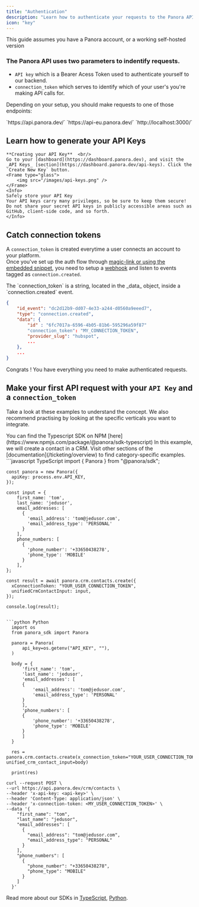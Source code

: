 ```yaml
---
title: "Authentication"
description: "Learn how to authenticate your requests to the Panora API."
icon: "key"
---
```


<Note>
  This guide assumes you have a Panora account, or a working self-hosted version
</Note>

### The Panora API uses two parameters to indentify requests.

- `API key` which is a Bearer Acess Token used to authenticate yourself to our backend.
- `connection_token` which serves to identify which of your user's you're making API calls for.

Depending on your setup, you should make requests to one of those endpoints:

<Tabs>
  <Tab title="US Servers">
      `https://api.panora.dev/`
  </Tab>

  <Tab title="EU Servers">
      `https://api-eu.panora.dev/`
  </Tab>

  <Tab title="Self-Hosted">
      `http://localhost:3000/`
  </Tab>
</Tabs>

## Learn how to generate your API Keys


    **Creating your API Key**  <br/>      
    Go to your [dashboard](https://dashboard.panora.dev), and visit the _API Keys_ [section](https://dashboard.panora.dev/api-keys). Click the `Create New Key` button.
    <Frame type="glass">
        <img src="/images/api-keys.png" />
    </Frame>
    <Info>
    Safely store your API Key
    Your API keys carry many privileges, so be sure to keep them secure! Do not share your secret API keys in publicly accessible areas such as GitHub, client-side code, and so forth.
    </Info>
## Catch connection tokens

A `connection_token` is created everytime a user connects an account to your platform.<br/>
Once you've set up the auth flow through [magic-link or using the embedded snippet](/quick-start), you need to setup a [webhook](/webhooks/overview) and listen to events tagged as `connection.created`.

<Info>
  The `connection_token` is a string, located in the _data_ object, inside a
  `connection.created` event.
</Info>

```json Example connection.created event
{
    "id_event": "dc2d12b9-dd07-4e33-a244-d0560a9eeed7",
    "type": "connection.created",
    "data": {
        "id" : "6fc7017a-6596-4b05-81b6-595296a59f87"
        "connection_token": "MY_CONNECTION_TOKEN",
        "provider_slug": "hubspot",
        ...
    },
    ...
}
```

Congrats ! You have everything you need to make authenticated requests.

## Make your first API request with your `API Key` and a `connection_token`

Take a look at these examples to understand the concept.
We also recommend practising by looking at the specific verticals you want to integrate.

<Info>
  You can find the Typescript SDK on NPM
  [here](https://www.npmjs.com/package/@panora/sdk-typescript)
</Info>
In this example, we will create a contact in a CRM. Visit other sections of the [documentation](/ticketing/overview) to find category-specific examples.
<CodeGroup>
  ```javascript TypeScript
    import { Panora } from "@panora/sdk";

    const panora = new Panora({
      apiKey: process.env.API_KEY,
    });

    const input = {
        first_name: 'tom',
        last_name: 'jedusor',
        email_addresses: [
          {
            'email_address': 'tom@jedusor.com',
            'email_address_type': 'PERSONAL'
          }
        ],
        phone_numbers: [
          {
            'phone_number': '+33650438278',
            'phone_type': 'MOBILE'
          }
        ],
    };

    const result = await panora.crm.contacts.create({
      xConnectionToken: "YOUR_USER_CONNECTION_TOKEN",
      unifiedCrmContactInput: input,
    });

    console.log(result);
  ```

  ```python Python
    import os
    from panora_sdk import Panora

    panora = Panora(
        api_key=os.getenv("API_KEY", ""),
    )

    body = {
        'first_name': 'tom',
        'last_name': 'jedusor',
        'email_addresses': [
        {
            'email_address': 'tom@jedusor.com',
            'email_address_type': 'PERSONAL'
        }
        ],
        'phone_numbers': [
        {
            'phone_number': '+33650438278',
            'phone_type': 'MOBILE'
        }
        ]
    }

    res = panora.crm.contacts.create(x_connection_token="YOUR_USER_CONNECTION_TOKEN", unified_crm_contact_input=body)

    print(res)
  ```

  ```shell Curl
  curl --request POST \
  --url https://api.panora.dev/crm/contacts \
  --header 'x-api-key: <api-key>' \
  --header 'Content-Type: application/json' \
  --header 'x-connection-token: <MY_USER_CONNECTION_TOKEN>' \
  --data '{
      "first_name": "tom",
      "last_name": "jedusor",
      "email_addresses": [
        {
          "email_address": "tom@jedusor.com",
          "email_address_type": "PERSONAL"
        }
      ],
      "phone_numbers": [
        {
          "phone_number": "+33650438278",
          "phone_type": "MOBILE"
        }
      ]
    }'
  ```
</CodeGroup>

Read more about our SDKs in [TypeScript](/backend-sdk/typescript), [Python](/backend-sdk/python).
